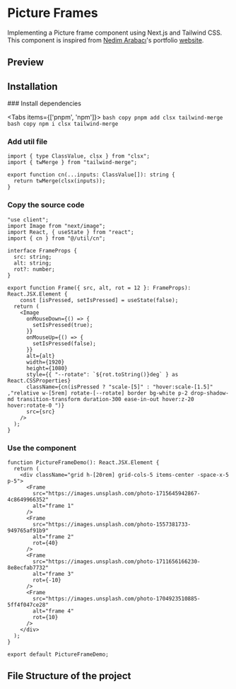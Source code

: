 

# Picture Frames

Implementing a Picture frame component using Next.js and Tailwind CSS. This component is inspired from [Nedim Arabacı](https://twitter.com/needim)'s portfolio [website](https://ned.im/changelog).

## Preview
<ComponentContainer>
<PictureFrameDemo />
</ComponentContainer>


## Installation

<Steps>
### Install dependencies
 
<Tabs items={['pnpm', 'npm']}>
  <Tab>
    ```bash copy
	pnpm add clsx tailwind-merge
	```
  </Tab>
  <Tab>
	```bash copy
	npm i clsx tailwind-merge
	```
  </Tab>
</Tabs>
 
### Add util file
 
```tsx filename="utils/cn.ts" showLineNumbers copy
import { type ClassValue, clsx } from "clsx";
import { twMerge } from "tailwind-merge";

export function cn(...inputs: ClassValue[]): string {
  return twMerge(clsx(inputs));
}
```

### Copy the source code
```tsx filename="components/ui/pictureFrames.tsx" showLineNumbers copy
"use client";
import Image from "next/image";
import React, { useState } from "react";
import { cn } from "@/util/cn";

interface FrameProps {
  src: string;
  alt: string;
  rot?: number;
}

export function Frame({ src, alt, rot = 12 }: FrameProps): React.JSX.Element {
	const [isPressed, setIsPressed] = useState(false);
  return (
    <Image
      onMouseDown={() => {
        setIsPressed(true);
      }}
      onMouseUp={() => {
        setIsPressed(false);
      }}
      alt={alt}
      width={1920}
      height={1080}
      style={{ "--rotate": `${rot.toString()}deg` } as React.CSSProperties}
      className={cn(isPressed ? "scale-[5]" : "hover:scale-[1.5]" ,"relative w-[5rem] rotate-[--rotate] border bg-white p-2 drop-shadow-md transition-transform duration-300 ease-in-out hover:z-20 hover:rotate-0 ")}
      src={src}
    />
  );
}
```

### Use the component
```tsx showLineNumbers copy
function PictureFrameDemo(): React.JSX.Element {
  return (
    <div className="grid h-[20rem] grid-cols-5 items-center -space-x-5 p-5">
      <Frame
        src="https://images.unsplash.com/photo-1715645942867-4c8649966352"
        alt="frame 1"
      />
      <Frame
        src="https://images.unsplash.com/photo-1557381733-949765af91b9"
        alt="frame 2"
        rot={40}
      />
      <Frame
        src="https://images.unsplash.com/photo-1711656166230-8e8ecfab7732"
        alt="frame 3"
        rot={-10}
      />
      <Frame
        src="https://images.unsplash.com/photo-1704923510885-5ff4f047ce28"
        alt="frame 4"
        rot={10}
      />
    </div>
  );
}

export default PictureFrameDemo;
```
</Steps>

## File Structure of the project

<FileTree>
  <FileTree.Folder name="src" defaultOpen>
	<FileTree.Folder name="app">
		<FileTree.File name="favicon.ico" />
		<FileTree.File name="globals.css" />
		<FileTree.File name="layout.tsx" />
		<FileTree.File name="page.tsx" />
	</FileTree.Folder>
	<FileTree.Folder name="components" defaultOpen>
		<FileTree.Folder name="ui" defaultOpen>
			<FileTree.File name="pictureFrames.tsx" />
		</FileTree.Folder>
	</FileTree.Folder>
	<FileTree.Folder name="util" defaultOpen>
		<FileTree.File name="cn.ts" />
	</FileTree.Folder>
  </FileTree.Folder>
</FileTree>